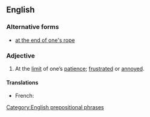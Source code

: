 ==English==

===Alternative forms===
* [[at the end of one's rope]]

===Adjective===
{{infl|en|adjective|head=[[at]] [[the]] [[end]] [[of]] [[one]][['s|’s]] [[tether]]}}

# {{idiom}} At the [[limit]] of one’s [[patience]]; [[frustrated]] or [[annoyed]].

====Translations====
{{trans-top|At the limit of one’s patience}}
* French: {{t|fr|être au bout du rouleau}}
{{trans-mid}}
{{trans-bottom}}

[[Category:English prepositional phrases]]